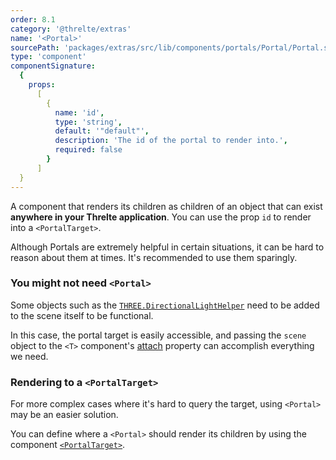 ```yaml
---
order: 8.1
category: '@threlte/extras'
name: '<Portal>'
sourcePath: 'packages/extras/src/lib/components/portals/Portal/Portal.svelte'
type: 'component'
componentSignature:
  {
    props:
      [
        {
          name: 'id',
          type: 'string',
          default: '"default"',
          description: 'The id of the portal to render into.',
          required: false
        }
      ]
  }
---
```


A component that renders its children as children of an object that can exist **anywhere in your Threlte application**.
You can use the prop `id` to render into a `<PortalTarget>`.

<Tip type="tip">
  Although Portals are extremely helpful in certain situations, it can be hard to reason about them
  at times. It's recommended to use them sparingly.
</Tip>

### You might not need `<Portal>`

Some objects such as the [`THREE.DirectionalLightHelper`](https://threejs.org/docs/index.html#api/en/helpers/DirectionalLightHelper)
need to be added to the scene itself to be functional.

In this case, the portal target is easily accessible, and passing the `scene` object to the `<T>` component's [attach](http://localhost:4321/docs/reference/core/t#attach) property can accomplish everything we need.

<Example path="extras/portals/helper" />

### Rendering to a `<PortalTarget>`

For more complex cases where it's hard to query the target, using `<Portal>` may be an easier solution.

You can define where a `<Portal>` should render its children by using the component [`<PortalTarget>`](/docs/reference/extras/portal-target).

<Example path="extras/portals/basic" />
